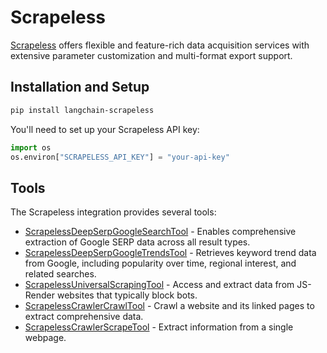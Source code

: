 # Scrapeless

[Scrapeless](https://scrapeless.com) offers flexible and feature-rich data acquisition services with extensive parameter customization and multi-format export support.

## Installation and Setup

```bash
pip install langchain-scrapeless
```

You'll need to set up your Scrapeless API key:

```python
import os
os.environ["SCRAPELESS_API_KEY"] = "your-api-key"
```


## Tools

The Scrapeless integration provides several tools:

- [ScrapelessDeepSerpGoogleSearchTool](/docs/integrations/tools/scrapeless_scraping_api) - Enables comprehensive extraction of Google SERP data across all result types.
- [ScrapelessDeepSerpGoogleTrendsTool](/docs/integrations/tools/scrapeless_scraping_api) - Retrieves keyword trend data from Google, including popularity over time, regional interest, and related searches.
- [ScrapelessUniversalScrapingTool](/docs/integrations/tools/scrapeless_universal_scraping) - Access and extract data from JS-Render websites that typically block bots.
- [ScrapelessCrawlerCrawlTool](/docs/integrations/tools/scrapeless_crawl) - Crawl a website and its linked pages to extract comprehensive data.
- [ScrapelessCrawlerScrapeTool](/docs/integrations/tools/scrapeless_crawl) - Extract information from a single webpage.
